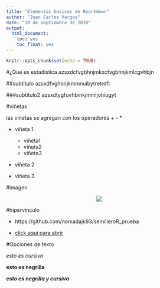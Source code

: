 ```yaml
---
title: "Elementos basicos de Rmarkdown"
author: "Juan Carlos Vargas"
date: "10 de septiembre de 2018"
output:
  html_document:
    toc: yes
    toc_float: yes
---
```


```r
knitr::opts_chunk$set(echo = TRUE)
```

#¿Que es estadistica
azsxdcfvgbhnjmkxcfvgbhnjkmlcgvhbjn

##subtitulo
azsxdfvghbnjkmmnuibytretrdft

###subtitulo2
azsxdtygfuvhbinkjmmljohiugyt

#viñetas

las viñetas se agregan con los operadores + - *

 + viñeta 1
    + viñeta1
    - viñeta2
    * viñeta3
  
 - viñeta 2
 
 * viñeta 3


#imagen

<center>
![](untitled.png)
</center>

#hipervinculo

  - https://github.com/nomadajk93/semilleroR_prueba
  
  - [click aqui para abrir](https://github.com/nomadajk93/semilleroR_prueba)
  

#Opciones de texto

*esto es cursiva*  

**esto es negrilla**

***esto es negrilla y cursiva***











